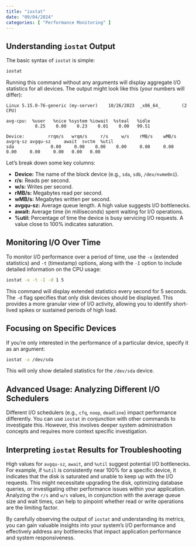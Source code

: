 ```yaml
---
title: "iostat"
date: "09/04/2024"
categories: [ "Performance Monitoring" ]
---
```

## Understanding `iostat` Output

The basic syntax of `iostat` is simple:

```bash
iostat
```

Running this command without any arguments will display aggregate I/O statistics for all devices.  The output might look like this (your numbers will differ):

```
Linux 5.15.0-76-generic (my-server)    10/26/2023  _x86_64_        (2 CPU)

avg-cpu:  %user   %nice %system %iowait  %steal   %idle
           0.25    0.00    0.23    0.01    0.00   99.51

Device:         rrqm/s   wrqm/s     r/s     w/s    rMB/s    wMB/s avgrq-sz avgqu-sz     await  svctm  %util
sda              0.00     0.00    0.00    0.00     0.00     0.00     0.00     0.00     0.00   0.00   0.00
```

Let's break down some key columns:


* **Device:**  The name of the block device (e.g., `sda`, `sdb`, `/dev/nvme0n1`).
* **r/s:** Reads per second.
* **w/s:** Writes per second.
* **rMB/s:** Megabytes read per second.
* **wMB/s:** Megabytes written per second.
* **avgqu-sz:** Average queue length.  A high value suggests I/O bottlenecks.
* **await:** Average time (in milliseconds) spent waiting for I/O operations.
* **%util:** Percentage of time the device is busy servicing I/O requests.  A value close to 100% indicates saturation.


## Monitoring I/O Over Time

To monitor I/O performance over a period of time, use the `-x` (extended statistics) and `-t` (timestamp) options, along with the `-I` option to include detailed information on the CPU usage:

```bash
iostat -x -t -I -d 1 5
```

This command will display extended statistics every second for 5 seconds.  The `-d` flag specifies that only disk devices should be displayed.  This provides a more granular view of I/O activity, allowing you to identify short-lived spikes or sustained periods of high load.


## Focusing on Specific Devices

If you're only interested in the performance of a particular device, specify it as an argument:

```bash
iostat -x /dev/sda
```

This will only show detailed statistics for the `/dev/sda` device.


##  Advanced Usage: Analyzing Different I/O Schedulers

Different I/O schedulers (e.g., `cfq`, `noop`, `deadline`) impact performance differently.  You can use `iostat` in conjunction with other commands to investigate this.  However, this involves deeper system administration concepts and requires more context specific investigation.


##  Interpreting `iostat` Results for Troubleshooting

High values for `avgqu-sz`, `await`, and `%util` suggest potential I/O bottlenecks.  For example, if `%util` is consistently near 100% for a specific device, it indicates that the disk is saturated and unable to keep up with the I/O requests. This might necessitate upgrading the disk, optimizing database queries, or investigating other performance issues within your application.   Analyzing the `r/s` and `w/s` values, in conjunction with the average queue size and wait times, can help to pinpoint whether read or write operations are the limiting factor.


By carefully observing the output of `iostat` and understanding its metrics, you can gain valuable insights into your system's I/O performance and effectively address any bottlenecks that impact application performance and system responsiveness.

